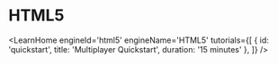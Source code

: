 
# HTML5

<LearnHome
    engineId='html5'
    engineName='HTML5'
    tutorials={[
        { id: 'quickstart', title: 'Multiplayer Quickstart', duration: '15 minutes' },
    ]} />


